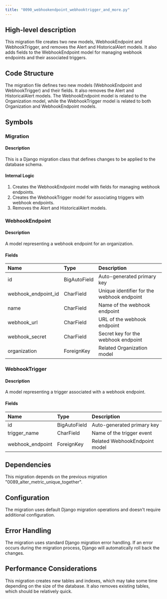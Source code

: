 ```yaml
---
title: "0090_webhookendpoint_webhooktrigger_and_more.py"
---
```


## High-level description
This migration file creates two new models, WebhookEndpoint and WebhookTrigger, and removes the Alert and HistoricalAlert models. It also adds fields to the WebhookEndpoint model for managing webhook endpoints and their associated triggers.

## Code Structure
The migration file defines two new models (WebhookEndpoint and WebhookTrigger) and their fields. It also removes the Alert and HistoricalAlert models. The WebhookEndpoint model is related to the Organization model, while the WebhookTrigger model is related to both Organization and WebhookEndpoint models.

## Symbols

### Migration
#### Description
This is a Django migration class that defines changes to be applied to the database schema.

#### Internal Logic
1. Creates the WebhookEndpoint model with fields for managing webhook endpoints.
2. Creates the WebhookTrigger model for associating triggers with webhook endpoints.
3. Removes the Alert and HistoricalAlert models.

### WebhookEndpoint
#### Description
A model representing a webhook endpoint for an organization.

#### Fields
| Name | Type | Description |
|:-----|:-----|:------------|
| id | BigAutoField | Auto-generated primary key |
| webhook_endpoint_id | CharField | Unique identifier for the webhook endpoint |
| name | CharField | Name of the webhook endpoint |
| webhook_url | CharField | URL of the webhook endpoint |
| webhook_secret | CharField | Secret key for the webhook endpoint |
| organization | ForeignKey | Related Organization model |

### WebhookTrigger
#### Description
A model representing a trigger associated with a webhook endpoint.

#### Fields
| Name | Type | Description |
|:-----|:-----|:------------|
| id | BigAutoField | Auto-generated primary key |
| trigger_name | CharField | Name of the trigger event |
| webhook_endpoint | ForeignKey | Related WebhookEndpoint model |

## Dependencies
This migration depends on the previous migration "0089_alter_metric_unique_together".

## Configuration
The migration uses default Django migration operations and doesn't require additional configuration.

## Error Handling
The migration uses standard Django migration error handling. If an error occurs during the migration process, Django will automatically roll back the changes.

## Performance Considerations
This migration creates new tables and indexes, which may take some time depending on the size of the database. It also removes existing tables, which should be relatively quick.